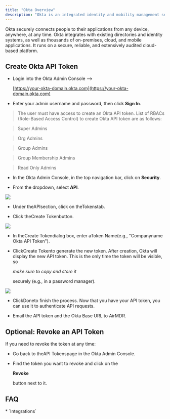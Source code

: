 ```yaml
---
title: "Okta Overview"
description: "Okta is an integrated identity and mobility management service."
---
```


Okta securely connects people to their applications from any device, anywhere, at any time. Okta integrates with existing directories and identity systems, as well as thousands of on-premises, cloud, and mobile applications. It runs on a secure, reliable, and extensively audited cloud-based platform.

## Create Okta API Token

* Login into the Okta Admin Console -->

  [https://your-okta-domain.okta.com](https://your-okta-domain.okta.com)

* Enter your admin username and password, then click **Sign In**.

> The user must have access to create an Okta API token. List of RBACs (Role-Based Access Control) to create Okta API token are as follows:

> Super Admins

> Org Admins

> Group Admins

> Group Membership Admins

> Read Only Admins

* In the Okta Admin Console, in the top navigation bar, click on **Security**.

* From the dropdown, select **API**.

![](/Okta1.png)

* Under theAPIsection, click on theTokenstab.

* Click theCreate Tokenbutton.

![](/Okta2.png)

* In theCreate Tokendialog box, enter aToken Name(e.g., "Companyname Okta API Token").

* ClickCreate Tokento generate the new token.
  After creation, Okta will display the new API token.
  This is the only time the token will be visible, so

  *make sure to copy and store it*

  securely (e.g., in a password manager).

![](/Okta3.png)

* ClickDoneto finish the process.
  Now that you have your API token, you can use it to authenticate API requests.

* Email the API token and the Okta Base URL to AirMDR.

## Optional: Revoke an API Token

If you need to revoke the token at any time:

* Go back to theAPI Tokenspage in the Okta Admin Console.

* Find the token you want to revoke and click on the 

  **Revoke**

   button next to it.

## FAQ

<Accordion title="What else than Integrations?">
  * `Integrations`
</Accordion>